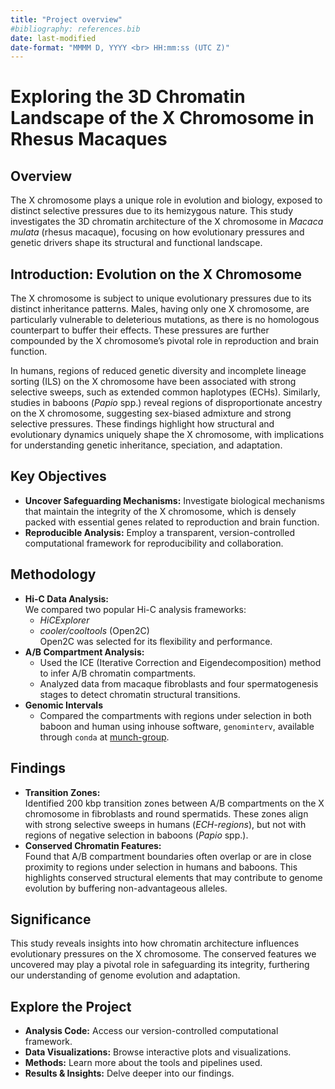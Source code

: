 ```yaml
---
title: "Project overview"
#bibliography: references.bib
date: last-modified
date-format: "MMMM D, YYYY <br> HH:mm:ss (UTC Z)"
---
```


# Exploring the 3D Chromatin Landscape of the X Chromosome in Rhesus Macaques

## **Overview**
The X chromosome plays a unique role in evolution and biology, exposed to distinct selective pressures due to its hemizygous nature. This study investigates the 3D chromatin architecture of the X chromosome in *Macaca mulata* (rhesus macaque), focusing on how evolutionary pressures and genetic drivers shape its structural and functional landscape.

## **Introduction: Evolution on the X Chromosome**
The X chromosome is subject to unique evolutionary pressures due to its distinct inheritance patterns. Males, having only one X chromosome, are particularly vulnerable to deleterious mutations, as there is no homologous counterpart to buffer their effects. These pressures are further compounded by the X chromosome’s pivotal role in reproduction and brain function.

In humans, regions of reduced genetic diversity and incomplete lineage sorting (ILS) on the X chromosome have been associated with strong selective sweeps, such as extended common haplotypes (ECHs). Similarly, studies in baboons (*Papio* spp.) reveal regions of disproportionate ancestry on the X chromosome, suggesting sex-biased admixture and strong selective pressures. These findings highlight how structural and evolutionary dynamics uniquely shape the X chromosome, with implications for understanding genetic inheritance, speciation, and adaptation.

## **Key Objectives**
- **Uncover Safeguarding Mechanisms:** Investigate biological mechanisms that maintain the integrity of the X chromosome, which is densely packed with essential genes related to reproduction and brain function.  
- **Reproducible Analysis:** Employ a transparent, version-controlled computational framework for reproducibility and collaboration.  

## **Methodology**
- **Hi-C Data Analysis:**  
  We compared two popular Hi-C analysis frameworks:  
  - *HiCExplorer*  
  - *cooler/cooltools* (Open2C)  
  Open2C was selected for its flexibility and performance.  
- **A/B Compartment Analysis:**  
  - Used the ICE (Iterative Correction and Eigendecomposition) method to infer A/B chromatin compartments.  
  - Analyzed data from macaque fibroblasts and four spermatogenesis stages to detect chromatin structural transitions.  
- **Genomic Intervals**
  - Compared the compartments with regions under selection in both baboon and human using inhouse software, `genominterv`, available through `conda` at [munch-group](https://anaconda.org/munch-group). 

## **Findings**
- **Transition Zones:**  
  Identified 200 kbp transition zones between A/B compartments on the X chromosome in fibroblasts and round spermatids. These zones align with strong selective sweeps in humans (*ECH-regions*), but not with regions of negative selection in baboons (*Papio* spp.).  
- **Conserved Chromatin Features:**  
  Found that A/B compartment boundaries often overlap or are in close proximity to regions under selection in humans and baboons. This highlights conserved structural elements that may contribute to genome evolution by buffering non-advantageous alleles.  

## **Significance**
This study reveals insights into how chromatin architecture influences evolutionary pressures on the X chromosome. The conserved features we uncovered may play a pivotal role in safeguarding its integrity, furthering our understanding of genome evolution and adaptation.

## **Explore the Project**
- **Analysis Code:** Access our version-controlled computational framework.  
- **Data Visualizations:** Browse interactive plots and visualizations.  
- **Methods:** Learn more about the tools and pipelines used.  
- **Results & Insights:** Delve deeper into our findings.

